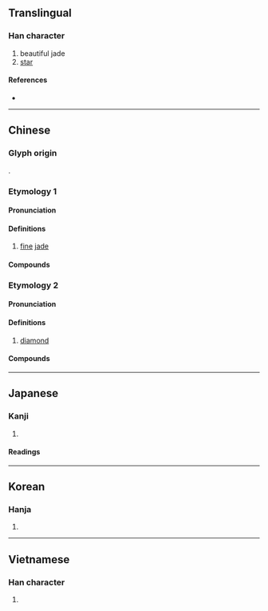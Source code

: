 {{character info}}
==Translingual==

===Han character===
{{Han char|rn=96|rad=玉|as=11|sn=15|four=18181|canj=MGYSO|ids=⿰𤣩旋}}

# beautiful jade
# [[star]]

====References====
* {{Han ref|kx=0741.050|dkj=21203|dj=1150.230|hdz=21135.160|uh=7487|ud=29831|bh=E6A2|bd=59042}}

----

==Chinese==

===Glyph origin===
{{Han etym}}
{{Han compound|玉|旋|c1=s|c2=p|t1=jade|ls=psc}}.

===Etymology 1===
{{zh-forms|alt=璿,琁,㻽}}

====Pronunciation====
{{zh-pron
|m=xuán
|c=syun4
|h=pfs=
|md=
|mn=soân
|mn-t=suêng5/suang5
|w=
|mc=y
|oc=y
|cat=
}}

====Definitions====
{{zh-hanzi}}

# {{lb|zh|literary}} [[fine]] [[jade]]

====Compounds====
{{zh-der|天璇|璇璣圖|璇璣|璇閨|璇室|持衡擁璇|璇花}}

===Etymology 2===
{{zh-forms|alt=𥖄,鏇,鑽}}

====Pronunciation====
{{zh-pron
|mn=soān
|cat=
}}

====Definitions====
{{zh-hanzi}}

# [[diamond]]

====Compounds====
{{zh-der|璇石:soān-chio̍h|璇筆:soān-pit}}

----

==Japanese==

===Kanji===
{{ja-kanji|grade=|rs=玉11}}

# {{rfdef|ja|sort=玉11}}

====Readings====
{{ja-readings
|goon=ぜん
|kanon=せん
|kun=
|nanori=}}

----

==Korean==

===Hanja===
{{ko-hanja|hangeul=선|eumhun=|rv=seon|mr=sŏn|y=sen}}

# {{rfdef|ko|sort=玉11}}

----

==Vietnamese==

===Han character===
{{vi-readings|reading=tuyền, toàn, triền|rs=玉11}}

# {{rfdef|vi|sort=玉11}}